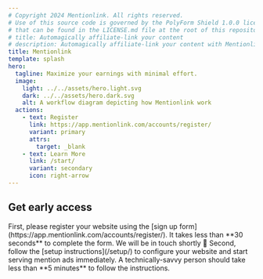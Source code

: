 ```yaml
---
# Copyright 2024 Mentionlink. All rights reserved.
# Use of this source code is governed by the PolyForm Shield 1.0.0 license
# that can be found in the LICENSE.md file at the root of this repository.
# title: Automagically affiliate-link your content
# description: Automagically affiliate-link your content with Mentionlink. Boost your website's revenue effortlessly by integrating our seamless affiliate linking solution. Learn how to set up and configure your site to maximize earnings with minimal effort.
title: Mentionlink
template: splash
hero:
  tagline: Maximize your earnings with minimal effort.
  image:
    light: ../../assets/hero.light.svg
    dark: ../../assets/hero.dark.svg
    alt: A workflow diagram depicting how Mentionlink work
  actions:
    - text: Register
      link: https://app.mentionlink.com/accounts/register/
      variant: primary
      attrs:
        target: _blank
    - text: Learn More
      link: /start/
      variant: secondary
      icon: right-arrow
---
```



## Get early access

<CardGrid stagger>
  <Card title="Sign up for early access" icon="pencil">
    First, please register your website using the [sign up form](https://app.mentionlink.com/accounts/register/). It takes less than **30 seconds** to complete the form. We will be in touch shortly &#x1f44b;
  </Card>
  <Card title="Configure your website" icon="setting">
    Second, follow the [setup instructions](/setup/) to configure your website and start serving mention ads immediately. A technically-savvy person should take less than **5 minutes** to follow the instructions.
  </Card>
</CardGrid>
